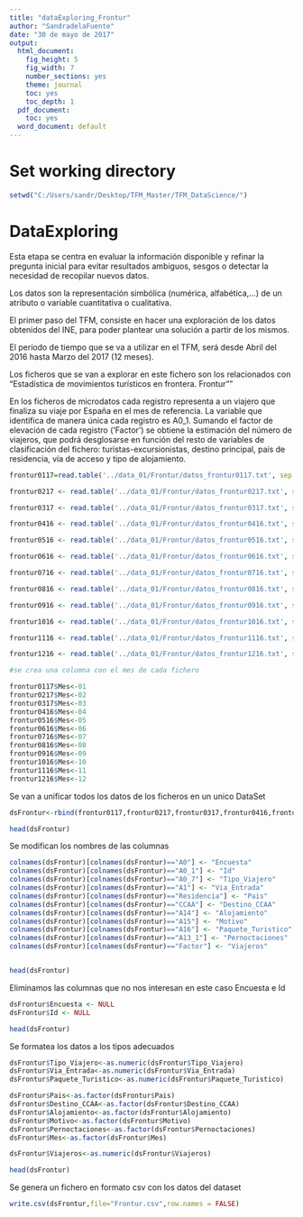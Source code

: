 ```yaml
---
title: "dataExploring_Frontur"
author: "SandradelaFuente"
date: "30 de mayo de 2017"
output:
  html_document:
    fig_height: 5
    fig_width: 7
    number_sections: yes
    theme: journal
    toc: yes
    toc_depth: 1
  pdf_document:
    toc: yes
  word_document: default
---
```


# Set working directory

```r
setwd("C:/Users/sandr/Desktop/TFM_Master/TFM_DataScience/")

```

# DataExploring

Esta etapa se centra en evaluar la información disponible y refinar la pregunta inicial para evitar resultados ambiguos, sesgos o detectar la necesidad de recopilar nuevos datos.

Los datos son la representación simbólica (numérica, alfabética,...) de un atributo o variable cuantitativa o cualitativa.

El primer paso del TFM, consiste en hacer una exploración de los datos obtenidos del INE, para poder plantear una solución a partir de los mismos.

El período de tiempo que se va a utilizar en el TFM, será desde Abril del 2016 hasta Marzo del 2017 (12 meses).

Los ficheros que se van a explorar en este fichero son los relacionados con "Estadística de movimientos turísticos en frontera. Frontur""

En los ficheros de microdatos cada registro representa a un viajero que finaliza su viaje por España en el mes de referencia. La variable que identifica de manera única cada registro es A0_1. Sumando el factor de elevación de cada registro ('Factor') se obtiene la estimación del número de viajeros, que podrá desglosarse en función del resto de variables de clasificación del fichero: turistas-excursionistas, destino principal, país de residencia, vía de acceso y tipo de alojamiento.



```r

frontur0117=read.table('../data_01/Frontur/datos_frontur0117.txt', sep = ';', colClasses = "character", header=TRUE, fileEncoding = "latin1")

frontur0217 <- read.table('../data_01/Frontur/datos_frontur0217.txt', sep = ';', colClasses = "character", header=TRUE, fileEncoding = "latin1")

frontur0317 <- read.table('../data_01/Frontur/datos_frontur0317.txt', sep = ';', colClasses = "character", header=TRUE, fileEncoding = "latin1")

frontur0416 <- read.table('../data_01/Frontur/datos_frontur0416.txt', sep = ';', colClasses = "character", header=TRUE, fileEncoding = "latin1")

frontur0516 <- read.table('../data_01/Frontur/datos_frontur0516.txt', sep = ';', colClasses = "character", header=TRUE, fileEncoding = "latin1")

frontur0616 <- read.table('../data_01/Frontur/datos_frontur0616.txt', sep = ';', colClasses = "character", header=TRUE, fileEncoding = "latin1")

frontur0716 <- read.table('../data_01/Frontur/datos_frontur0716.txt', sep = ';', colClasses = "character", header=TRUE, fileEncoding = "latin1")

frontur0816 <- read.table('../data_01/Frontur/datos_frontur0816.txt', sep = ';', colClasses = "character", header=TRUE, fileEncoding = "latin1")

frontur0916 <- read.table('../data_01/Frontur/datos_frontur0916.txt', sep = ';', colClasses = "character", header=TRUE, fileEncoding = "latin1")

frontur1016 <- read.table('../data_01/Frontur/datos_frontur1016.txt', sep = ';', colClasses = "character", header=TRUE, fileEncoding = "latin1")

frontur1116 <- read.table('../data_01/Frontur/datos_frontur1116.txt', sep = ';', colClasses = "character", header=TRUE, fileEncoding = "latin1")

frontur1216 <- read.table('../data_01/Frontur/datos_frontur1216.txt', sep = ';', colClasses = "character", header=TRUE, fileEncoding = "latin1")

#se crea una columna con el mes de cada fichero

frontur0117$Mes<-01
frontur0217$Mes<-02
frontur0317$Mes<-03
frontur0416$Mes<-04
frontur0516$Mes<-05
frontur0616$Mes<-06
frontur0716$Mes<-07
frontur0816$Mes<-08
frontur0916$Mes<-09
frontur1016$Mes<-10
frontur1116$Mes<-11
frontur1216$Mes<-12
```


Se van a unificar todos los datos de los ficheros en un unico DataSet


```r

dsFrontur<-rbind(frontur0117,frontur0217,frontur0317,frontur0416,frontur0516,frontur0616,frontur0716,frontur0816,frontur0916,frontur1016,frontur1116,frontur1216)

head(dsFrontur)

```




Se modifican los nombres de las columnas

```r
colnames(dsFrontur)[colnames(dsFrontur)=="A0"] <- "Encuesta"
colnames(dsFrontur)[colnames(dsFrontur)=="A0_1"] <- "Id"
colnames(dsFrontur)[colnames(dsFrontur)=="A0_7"] <- "Tipo_Viajero"
colnames(dsFrontur)[colnames(dsFrontur)=="A1"] <- "Via_Entrada"
colnames(dsFrontur)[colnames(dsFrontur)=="Residencia"] <- "Pais"
colnames(dsFrontur)[colnames(dsFrontur)=="CCAA"] <- "Destino_CCAA"
colnames(dsFrontur)[colnames(dsFrontur)=="A14"] <- "Alojamiento"
colnames(dsFrontur)[colnames(dsFrontur)=="A15"] <- "Motivo"
colnames(dsFrontur)[colnames(dsFrontur)=="A16"] <- "Paquete_Turistico"
colnames(dsFrontur)[colnames(dsFrontur)=="A13_1"] <- "Pernoctaciones"
colnames(dsFrontur)[colnames(dsFrontur)=="Factor"] <- "Viajeros"


head(dsFrontur)


```


Eliminamos las columnas que no nos interesan en este caso Encuesta e Id


```r

dsFrontur$Encuesta <- NULL
dsFrontur$Id <- NULL

head(dsFrontur)

```

Se formatea los datos a los tipos adecuados


```r

dsFrontur$Tipo_Viajero<-as.numeric(dsFrontur$Tipo_Viajero)
dsFrontur$Via_Entrada<-as.numeric(dsFrontur$Via_Entrada)
dsFrontur$Paquete_Turistico<-as.numeric(dsFrontur$Paquete_Turistico)

dsFrontur$Pais<-as.factor(dsFrontur$Pais)
dsFrontur$Destino_CCAA<-as.factor(dsFrontur$Destino_CCAA)
dsFrontur$Alojamiento<-as.factor(dsFrontur$Alojamiento)
dsFrontur$Motivo<-as.factor(dsFrontur$Motivo)
dsFrontur$Pernoctaciones<-as.factor(dsFrontur$Pernoctaciones)
dsFrontur$Mes<-as.factor(dsFrontur$Mes)

dsFrontur$Viajeros<-as.numeric(dsFrontur$Viajeros)

head(dsFrontur)

```


Se genera un fichero en formato csv con los datos del dataset


```r

write.csv(dsFrontur,file="Frontur.csv",row.names = FALSE)


```